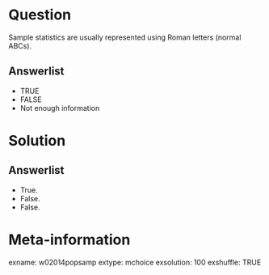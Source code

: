 Question
========
Sample statistics are usually represented using Roman letters (normal ABCs).

Answerlist
----------
* TRUE
* FALSE
* Not enough information


Solution
========

Answerlist
----------
* True.
* False.
* False.


Meta-information
================
exname: w02014popsamp
extype: mchoice
exsolution: 100
exshuffle: TRUE